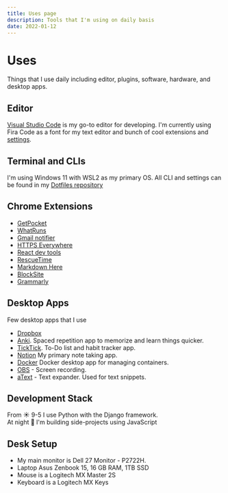 ```yaml
---
title: Uses page
description: Tools that I'm using on daily basis
date: 2022-01-12
---
```


# Uses

Things that I use daily including editor, plugins, software, hardware, and desktop apps.

## Editor

[Visual Studio Code](https://code.visualstudio.com/) is my go-to editor for developing.
I'm currently using Fira Code as a font for my text editor and bunch of cool extensions and
[settings](https://github.com/victory-sokolov/dotfiles/tree/master/vscode).

## Terminal and CLIs

I'm using Windows 11 with WSL2 as my primary OS.
All CLI and settings can be found in my [Dotfiles repository](https://github.com/victory-sokolov/dotfiles)

## Chrome Extensions

-   [GetPocket](https://chrome.google.com/webstore/detail/save-to-pocket/niloccemoadcdkdjlinkgdfekeahmflj)
-   [WhatRuns](https://chrome.google.com/webstore/detail/whatruns/cmkdbmfndkfgebldhnkbfhlneefdaaip)
-   [Gmail notifier](https://chrome.google.com/webstore/detail/notifier-for-gmail/dcjichoefijpinlfnjghokpkojhlhkgl)
-   [HTTPS Everywhere](https://chrome.google.com/webstore/detail/https-everywhere/gcbommkclmclpchllfjekcdonpmejbdp)
-   [React dev tools](https://chrome.google.com/webstore/detail/react-developer-tools/fmkadmapgofadopljbjfkapdkoienihi)
-   [RescueTime](https://chrome.google.com/webstore/detail/rescuetime-for-chrome-and/bdakmnplckeopfghnlpocafcepegjeap)
-   [Markdown Here](https://chrome.google.com/webstore/detail/markdown-here/elifhakcjgalahccnjkneoccemfahfoa)
-   [BlockSite](https://chrome.google.com/webstore/detail/blocksite-block-websites/eiimnmioipafcokbfikbljfdeojpcgbh)
-   [Grammarly](https://chrome.google.com/webstore/detail/grammarly-for-chrome/kbfnbcaeplbcioakkpcpgfkobkghlhen)

## Desktop Apps

Few desktop apps that I use

-   [Dropbox](https://www.dropbox.com/referrals/AAA2ZH0lSjqkPh8d4ee2PzzS5dVL_6zQ0yk?src=global9)
-   [Anki](https://apps.ankiweb.net/). Spaced repetition app to memorize and learn things quicker.
-   [TickTick](https://ticktick.com/r?c=o83rlzbw). To-Do list and habit tracker app.
-   [Notion](https://www.notion.so/) My primary note taking app.
-   [Docker](https://www.docker.com/) Docker desktop app for managing containers.
-   [OBS](https://obsproject.com) - Screen recording.
-   [aText](https://trankynam.com/atext/) - Text expander. Used for text snippets.

## Development Stack

From ☀️ 9-5 I use Python with the Django framework. <br />
At night 🌙 I'm building side-projects using JavaScript

<TechStackList />

## Desk Setup

-   My main monitor is Dell 27 Monitor - P2722H.
-   Laptop Asus Zenbook 15, 16 GB RAM, 1TB SSD
-   Mouse is a Logitech MX Master 2S
-   Keyboard is a Logitech MX Keys
